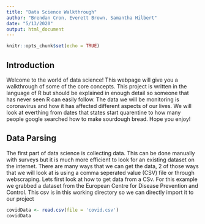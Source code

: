 ```yaml
---
title: "Data Science Walkthrough"
author: "Brendan Cron, Everett Brown, Samantha Hilbert"
date: "5/13/2020"
output: html_document
---
```


```r
knitr::opts_chunk$set(echo = TRUE)
```

## Introduction

Welcome to the world of data science! This webpage will give you a walkthrough of some of the core concepts. This project is written in the language of R but should be explained in enough detail so someone that has never seen R can easily follow. 
The data we will be monitoring is coronavirus and how it has affected different aspects of our lives. We will look at everthing from dates that states start quarentine to how many people google searched how to make sourdough bread. Hope you enjoy!

## Data Parsing

The first part of data science is collecting data. This can be done manually with surveys but it is much more efficient to look for an existing dataset on the internet. There are many ways that we can get the data, 2 of those ways that we will look at is using a comma seperated value (CSV) file or through webscraping.
Lets first look at how to get data from a CSv. For this example we grabbed a dataset from the European Centre for Disease Prevention and Control. This csv is in this working directory so we can directly import it to our project

```r
covidData <- read.csv(file = 'covid.csv')
covidData
```
